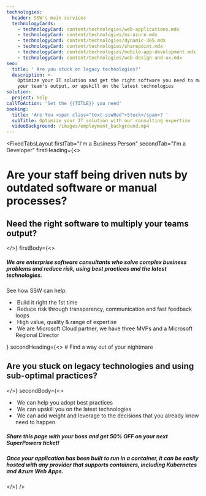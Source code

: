 ```yaml
---
technologies:
  header: SSW's main services
  technologyCards:
    - technologyCard: content/technologies/web-applications.mdx
    - technologyCard: content/technologies/ms-azure.mdx
    - technologyCard: content/technologies/dynamic-365.mdx
    - technologyCard: content/technologies/sharepoint.mdx
    - technologyCard: content/technologies/mobile-app-development.mdx
    - technologyCard: content/technologies/web-design-and-ux.mdx
seo:
  title: ' Are you stuck on legacy technologies?'
  description: >-
    Optimize your IT solution and get the right software you need to multiply
    your team's output, or upskill on the latest technologies
solution:
  project: help
callToAction: 'Get the {{TITLE}} you need'
booking:
  title: 'Are You <span class="text-sswRed">Stuck</span>? '
  subTitle: Optimize your IT solution with our consulting expertise
  videoBackground: /images/employment_background.mp4
---
```


<FixedTabsLayout
  firstTab="I'm a Business Person"
  secondTab="I'm a Developer"
  firstHeading={<>
   # Are your **staff being driven nuts** by outdated software or manual processes?
   
   ## Need the right software to multiply your teams output?
  </>}
  firstBody={<>
   ##### We are enterprise software consultants who solve complex business problems and reduce risk, using best practices and the latest technologies.
   
   See how SSW can help:
   
   *  Build it right the 1st time
   *  Reduce risk through transparency, communication and fast feedback loops
   *  High value, quality & range of expertise
   *  We are Microsoft Cloud partner, we have three MVPs and a Microsoft Regional Director
   
   <BookingButton buttonText="Book a FREE Initial Meeting" />
   
   <VideoEmbed url="https://youtu.be/wiFadV5SOPc" />
  </>}
  secondHeading={<>
   # Find a way out of your nightmare
   
   ## Are you stuck on legacy technologies and using sub-optimal practices?
  </>}
  secondBody={<>
   *  We can help you adopt best practices
   *  We can upskill you on the latest technologies
   *  We can add weight and leverage to the decisions that you already know need to happen
   
   ##### Share this page with your boss and get 50% OFF on your next SuperPowers ticket!
   
   <BookingButton buttonText="Refer SSW Consulting Services" />
   
   <VideoEmbed url="https://youtu.be/esPfjax-G-I" />
   
   ##### Once your application has been built to run in a container, it can be easily hosted with any provider that supports containers, including Kubernetes and Azure Web Apps.
  </>}
/>
